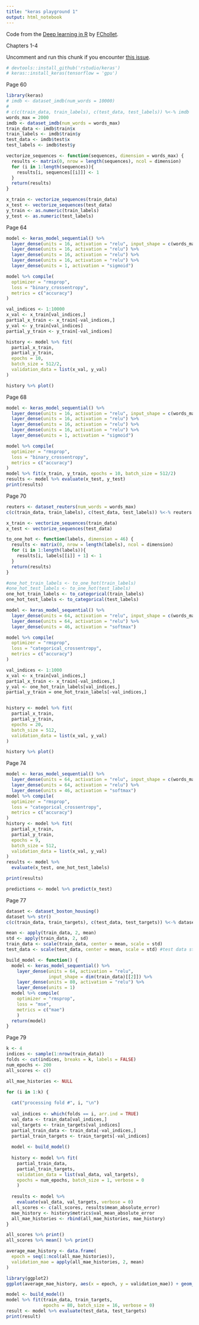 ```yaml
---
title: "keras playground 1"
output: html_notebook
---
```


Code from the [Deep learning in R](https://github.com/jjallaire/deep-learning-with-r-notebooks) by [FChollet](https://twitter.com/fchollet).

Chapters 1-4

Uncomment and run this chunk if you encounter [this issue](https://github.com/rstudio/keras/issues/285).
```r
# devtools::install_github('rstudio/keras')
# keras::install_keras(tensorflow = 'gpu')
```


Page 60

```r
library(keras)
# imdb <- dataset_imdb(num_words = 10000)
# 
# c(c(train_data, train_labels), c(test_data, test_labels)) %<-% imdb
words_max = 2000
imdb <- dataset_imdb(num_words = words_max)
train_data <- imdb$train$x
train_labels <- imdb$train$y
test_data <- imdb$test$x
test_labels <- imdb$test$y
```

```r
vectorize_sequences <- function(sequences, dimension = words_max) {
  results <- matrix(0, nrow = length(sequences), ncol = dimension)
  for (i in 1:length(sequences)){
    results[i, sequences[[i]]] <- 1
  }
  return(results)
}

x_train <- vectorize_sequences(train_data)
x_test <- vectorize_sequences(test_data)
y_train <- as.numeric(train_labels)
y_test <- as.numeric(test_labels)
```


Page 64

```r
model <- keras_model_sequential() %>%
  layer_dense(units = 16, activation = "relu", input_shape = c(words_max)) %>%
  layer_dense(units = 16, activation = "relu") %>%
  layer_dense(units = 16, activation = "relu") %>%
  layer_dense(units = 16, activation = "relu") %>%
  layer_dense(units = 1, activation = "sigmoid")
```

```r
model %>% compile(
  optimizer = "rmsprop",
  loss = "binary_crossentropy",
  metrics = c("accuracy")
)
```

```r
val_indices <- 1:10000
x_val <- x_train[val_indices,]
partial_x_train <- x_train[-val_indices,]
y_val <- y_train[val_indices]
partial_y_train <- y_train[-val_indices]
```

```r
history <- model %>% fit(
  partial_x_train,
  partial_y_train,
  epochs = 10,
  batch_size = 512/2,
  validation_data = list(x_val, y_val)
)
```

```r
history %>% plot()
```

Page 68

```r
model <- keras_model_sequential() %>%
  layer_dense(units = 16, activation = "relu", input_shape = c(words_max)) %>%
  layer_dense(units = 16, activation = "relu") %>%
  layer_dense(units = 16, activation = "relu") %>%
  layer_dense(units = 16, activation = "relu") %>%
  layer_dense(units = 1, activation = "sigmoid")

model %>% compile(
  optimizer = "rmsprop",
  loss = "binary_crossentropy",
  metrics = c("accuracy")
)
model %>% fit(x_train, y_train, epochs = 10, batch_size = 512/2)
results <- model %>% evaluate(x_test, y_test)
print(results)
```

Page 70

```r
reuters <- dataset_reuters(num_words = words_max)
c(c(train_data, train_labels), c(test_data, test_labels)) %<-% reuters
```

```r
x_train <- vectorize_sequences(train_data)
x_test <- vectorize_sequences(test_data)
```

```r
to_one_hot <- function(labels, dimension = 46) {
  results <- matrix(0, nrow = length(labels), ncol = dimension)
  for (i in 1:length(labels)){
    results[i, labels[[i]] + 1] <- 1
  }
  return(results)
}

#one_hot_train_labels <- to_one_hot(train_labels)
#one_hot_test_labels <- to_one_hot(test_labels)
one_hot_train_labels <- to_categorical(train_labels)
one_hot_test_labels <- to_categorical(test_labels)
```

```r
model <- keras_model_sequential() %>%
  layer_dense(units = 64, activation = "relu", input_shape = c(words_max)) %>%
  layer_dense(units = 64, activation = "relu") %>%
  layer_dense(units = 46, activation = "softmax")

model %>% compile(
  optimizer = "rmsprop",
  loss = "categorical_crossentropy",
  metrics = c("accuracy")
)
```

```r
val_indices <- 1:1000
x_val <- x_train[val_indices,]
partial_x_train <- x_train[-val_indices,]
y_val <- one_hot_train_labels[val_indices,]
partial_y_train = one_hot_train_labels[-val_indices,]


history <- model %>% fit(
  partial_x_train,
  partial_y_train,
  epochs = 20,
  batch_size = 512,
  validation_data = list(x_val, y_val)
)

history %>% plot()
```

Page 74
```r
model <- keras_model_sequential() %>%
  layer_dense(units = 64, activation = "relu", input_shape = c(words_max)) %>%
  layer_dense(units = 64, activation = "relu") %>%
  layer_dense(units = 46, activation = "softmax")
model %>% compile(
  optimizer = "rmsprop",
  loss = "categorical_crossentropy",
  metrics = c("accuracy")
)
history <- model %>% fit(
  partial_x_train,
  partial_y_train,
  epochs = 9,
  batch_size = 512,
  validation_data = list(x_val, y_val)
)
results <- model %>% 
  evaluate(x_test, one_hot_test_labels)

print(results)
```

```r
predictions <- model %>% predict(x_test)
```

Page 77

```r
dataset <- dataset_boston_housing()
dataset %>% str()
c(c(train_data, train_targets), c(test_data, test_targets)) %<-% dataset
```

```r
mean <- apply(train_data, 2, mean)
std <- apply(train_data, 2, sd)
train_data <- scale(train_data, center = mean, scale = std)
test_data <- scale(test_data, center = mean, scale = std) #test data standardized by the same mean, std as train data
```

```r
build_model <- function() {
  model <- keras_model_sequential() %>%
    layer_dense(units = 64, activation = "relu",
                input_shape = dim(train_data)[[2]]) %>%
    layer_dense(units = 80, activation = "relu") %>%
    layer_dense(units = 1)
  model %>% compile(
    optimizer = "rmsprop",
    loss = "mse",
    metrics = c("mae")
    )
  return(model)
}
```

Page 79

```r
k <- 4
indices <- sample(1:nrow(train_data))
folds <- cut(indices, breaks = k, labels = FALSE)
num_epochs <- 200
all_scores <- c()

all_mae_histories <- NULL

for (i in 1:k) {
  
  cat("processing fold #", i, "\n")
  
  val_indices <- which(folds == i, arr.ind = TRUE)
  val_data <- train_data[val_indices,]
  val_targets <- train_targets[val_indices]
  partial_train_data <- train_data[-val_indices,]
  partial_train_targets <- train_targets[-val_indices]
  
  model <- build_model()
  
  history <- model %>% fit(
    partial_train_data, 
    partial_train_targets,
    validation_data = list(val_data, val_targets),
    epochs = num_epochs, batch_size = 1, verbose = 0
    )
  
  results <- model %>% 
    evaluate(val_data, val_targets, verbose = 0)
  all_scores <- c(all_scores, results$mean_absolute_error)
  mae_history <- history$metrics$val_mean_absolute_error
  all_mae_histories <- rbind(all_mae_histories, mae_history)
}

all_scores %>% print()
all_scores %>% mean() %>% print()
```

```r
average_mae_history <- data.frame(
  epoch = seq(1:ncol(all_mae_histories)),
  validation_mae = apply(all_mae_histories, 2, mean)
)

library(ggplot2)
ggplot(average_mae_history, aes(x = epoch, y = validation_mae)) + geom_smooth()
```

```r
model <- build_model()
model %>% fit(train_data, train_targets,
              epochs = 80, batch_size = 16, verbose = 0)
result <- model %>% evaluate(test_data, test_targets)
print(result)
```



